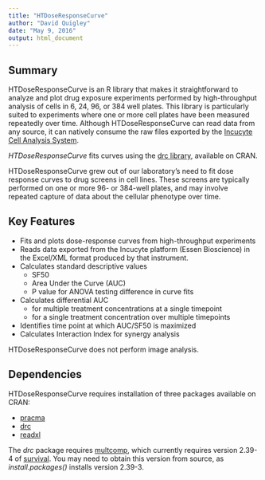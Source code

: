 ```yaml
---
title: "HTDoseResponseCurve"
author: "David Quigley"
date: "May 9, 2016"
output: html_document
---
```


Summary
--------------------------------------------------------------------------------

HTDoseResponseCurve is an R library that makes it straightforward to analyze and 
plot drug exposure experiments performed by high-throughput analysis of cells in 
6, 24, 96, or 384 well plates. This library is particularly suited to 
experiments where one or more cell plates have been measured repeatedly over 
time. Although HTDoseResponseCurve can read data from any source, it can 
natively consume the raw files exported by the [Incucyte Cell Analysis System](http://www.essenbioscience.com/essen-products/incucyte/).

*HTDoseResponseCurve* fits curves using the 
[drc library](https://cran.r-project.org/web/packages/drc), available on CRAN.

HTDoseResponseCurve grew out of our laboratory's need to fit dose response 
curves to drug screens in cell lines. These screens are typically performed on 
one or more 96- or 384-well plates, and may involve repeated capture of data 
about the cellular phenotype over time. 

Key Features
--------------------------------------------------------------------------------

* Fits and plots dose-response curves from high-throughput experiments
* Reads data exported from the Incucyte platform (Essen Bioscience) in the 
Excel/XML format produced by that instrument. 
* Calculates standard descriptive values
    * SF50
    * Area Under the Curve (AUC)
    * P value for ANOVA testing difference in curve fits
* Calculates differential AUC 
    * for multiple treatment concentrations at a single timepoint
    * for a single treatment concentration over multiple timepoints
* Identifies time point at which AUC/SF50 is maximized
* Calculates Interaction Index for synergy analysis

HTDoseResponseCurve does not perform image analysis.

Dependencies
--------------------------------------------------------------------------------

HTDoseResponseCurve requires installation of three packages available on CRAN:  

* [pracma](https://cran.r-project.org/web/packages/pracma)
* [drc](https://cran.r-project.org/web/packages/drc)
* [readxl](https://cran.r-project.org/web/packages/readxl)

The *drc* package requires 
[multcomp](https://cran.r-project.org/web/packages/multcomp), which currently 
requires version 2.39-4 of 
[survival](https://cran.r-project.org/web/packages/survival). You may need to 
obtain this version from source, as *install.packages()* installs version 
2.39-3.

